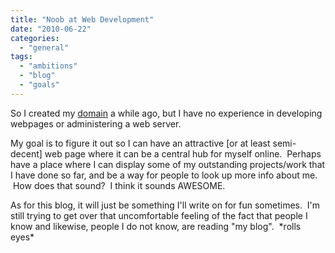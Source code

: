 ```yaml
---
title: "Noob at Web Development"
date: "2010-06-22"
categories: 
  - "general"
tags: 
  - "ambitions"
  - "blog"
  - "goals"
---
```


So I created my [domain](http://jessechen.net) a while ago, but I have no experience in developing webpages or administering a web server.

My goal is to figure it out so I can have an attractive \[or at least semi-decent\] web page where it can be a central hub for myself online.  Perhaps have a place where I can display some of my outstanding projects/work that I have done so far, and be a way for people to look up more info about me.  How does that sound?  I think it sounds AWESOME.

As for this blog, it will just be something I'll write on for fun sometimes.  I'm still trying to get over that uncomfortable feeling of the fact that people I know and likewise, people I do not know, are reading "my blog".  \*rolls eyes\*
